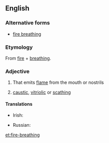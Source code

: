 ==English==

===Alternative forms===
* [[fire breathing]]

===Etymology===
From [[fire]] + [[breathing]].

===Adjective===
{{en-adj|-}}

# {{context|of a fabled animal|such as a dragon|lang=en}} That emits [[flame]] from the mouth or nostrils
# {{context|idiomatic|lang=en}} [[caustic]], [[vitriolic]] or [[scathing]]

====Translations====
{{trans-top|that emits flame}}
* Irish: {{t|ga|craoslasrach}}
{{trans-mid}}
* Russian: {{t+|ru|огнеды́шащий}}
{{trans-bottom}}

[[et:fire-breathing]]